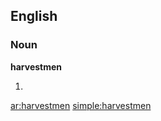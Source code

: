 ==English==

===Noun===
'''harvestmen'''

# {{plural of|harvestman}}

[[ar:harvestmen]]
[[simple:harvestmen]]